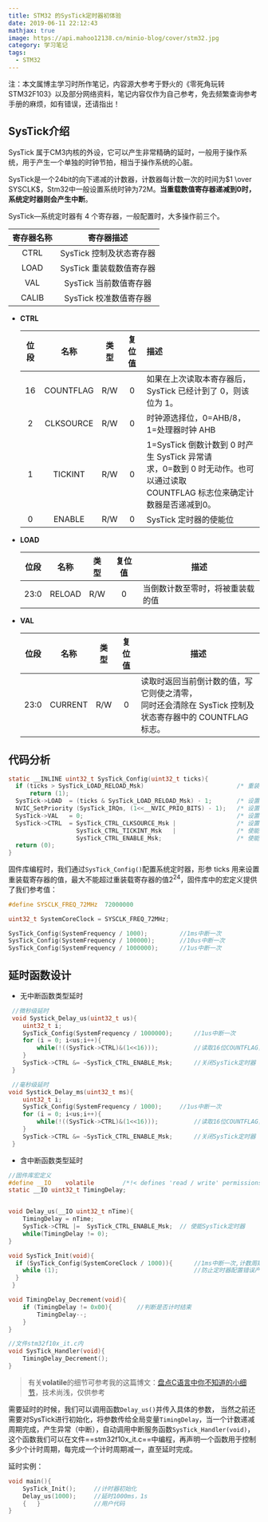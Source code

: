 ```yaml
---
title: STM32 的SysTick定时器初体验
date: 2019-06-11 22:12:43
mathjax: true
image: https://api.mahoo12138.cn/minio-blog/cover/stm32.jpg
category: 学习笔记
tags:
  - STM32
---
```


注：本文属博主学习时所作笔记，内容源大参考于野火的《零死角玩转STM32F103》以及部分网络资料，笔记内容仅作为自己参考，免去频繁查询参考手册的麻烦，如有错误，还请指出！

## SysTick介绍

SysTick 属于CM3内核的外设，它可以产生非常精确的延时，一般用于操作系统，用于产生一个单独的时钟节拍，相当于操作系统的心脏。

SysTick是一个24bit的向下递减的计数器，计数器每计数一次的时间为$1 \over SYSCLK$，Stm32中一般设置系统时钟为72M。**当重载数值寄存器递减到0时，系统定时器则会产生中断**。

SysTick—系统定时器有 4 个寄存器，一般配置时，大多操作前三个。

| 寄存器名称 |        寄存器描述        |
| :--------: | :----------------------: |
|    CTRL    | SysTick 控制及状态寄存器 |
|    LOAD    | SysTick 重装载数值寄存器 |
|    VAL     |  SysTick 当前数值寄存器  |
|   CALIB    |  SysTick 校准数值寄存器  |

- **CTRL**

  | 位段 |   名称    | 类型 | 复位值 | 描述                                                                                                                                 |
  | :--: | :-------: | :--: | :----: | :----------------------------------------------------------------------------------------------------------------------------------- |
  |  16  | COUNTFLAG | R/W  |   0    | 如果在上次读取本寄存器后， SysTick 已经计到了 0，则该位为 1。                                                                        |
  |  2   | CLKSOURCE | R/W  |   0    | 时钟源选择位，0=AHB/8，1=处理器时钟 AHB                                                                                              |
  |  1   |  TICKINT  | R/W  |   0    | 1=SysTick 倒数计数到 0 时产生 SysTick 异常请<br/>求，0=数到 0 时无动作。也可以通过读取<br/>COUNTFLAG 标志位来确定计数器是否递减到0。 |
  |  0   |  ENABLE   | R/W  |   0    | SysTick 定时器的使能位                                                                                                               |

- **LOAD**

  | 位段 |  名称  | 类型 | 复位值 | 描述                             |
  | :--: | :----: | :--: | :----: | -------------------------------- |
  | 23:0 | RELOAD | R/W  |   0    | 当倒数计数至零时，将被重装载的值 |

- **VAL**

  | 位段 |  名称   | 类型 | 复位值 | 描述                                                                                                        |
  | :--: | :-----: | :--: | :----: | ----------------------------------------------------------------------------------------------------------- |
  | 23:0 | CURRENT | R/W  |   0    | 读取时返回当前倒计数的值，写它则使之清零，<br/>同时还会清除在 SysTick 控制及状态寄存器中的 COUNTFLAG 标志。 |

## 代码分析

```c
static __INLINE uint32_t SysTick_Config(uint32_t ticks){
  if (ticks > SysTick_LOAD_RELOAD_Msk)  						/* 重装载值判断 */
      return (1);
  SysTick->LOAD  = (ticks & SysTick_LOAD_RELOAD_Msk) - 1;       /* 设置重装载寄存器 */
  NVIC_SetPriority (SysTick_IRQn, (1<<__NVIC_PRIO_BITS) - 1);   /* 设置中断优先级 __NVIC_PRIO_BITS为4 */
  SysTick->VAL   = 0;                                           /* 设置当前数值寄存器 */
  SysTick->CTRL  = SysTick_CTRL_CLKSOURCE_Msk | 				/* 设置系统定时器的时钟源为 AHBCLK=72M */
                   SysTick_CTRL_TICKINT_Msk   | 				/* 使能系统定时器中断 */
                   SysTick_CTRL_ENABLE_Msk;                     /* 使能定时器 */
  return (0);
}
```

固件库编程时，我们通过`SysTick_Config()`配置系统定时器，形参 ticks 用来设置重装载寄存器的值，最大不能超过重装载寄存器的值$2^{24}$，固件库中的宏定义提供了我们参考值：

```c
#define SYSCLK_FREQ_72MHz  72000000

uint32_t SystemCoreClock = SYSCLK_FREQ_72MHz;

SysTick_Config(SystemFrequency / 1000);   	 	//1ms中断一次
SysTick_Config(SystemFrequency / 100000);	 	//10us中断一次
SysTick_Config(SystemFrequency / 1000000);	 	//1us中断一次
```

## 延时函数设计

- 无中断函数类型延时

```c
 //微秒级延时
 void Systick_Delay_us(uint32_t us){
 	uint32_t i;
 	SysTick_Config(SystemFrequency / 1000000);		//1us中断一次
 	for (i = 0; i<us;i++){
 		while(!((SysTick->CTRL)&(1<<16)));			//读取16位COUNTFLAG，定时器一个中断周期1us结束while循环
 	}
 	SysTick->CTRL &= ~SysTick_CTRL_ENABLE_Msk;		//关闭SysTick定时器
 }

 //毫秒级延时
void Systick_Delay_ms(uint32_t ms){
 	uint32_t i;
 	SysTick_Config(SystemFrequency / 1000);		//1us中断一次
 	for (i = 0; i<us;i++){
 		while(!((SysTick->CTRL)&(1<<16)));			//读取16位COUNTFLAG，定时器一个中断周期1ms结束while循环
 	}
 	SysTick->CTRL &= ~SysTick_CTRL_ENABLE_Msk;		//关闭SysTick定时器
 }

```

- 含中断函数类型延时

```c
//固件库宏定义
#define	__IO	volatile		/*!< defines 'read / write' permissions   */
static __IO uint32_t TimingDelay;


void Delay_us(__IO uint32_t nTime){
	TimingDelay = nTime;
  	SysTick->CTRL |=  SysTick_CTRL_ENABLE_Msk;	// 使能SysTick定时器
  	while(TimingDelay != 0);
}

void SysTick_Init(void){
  if (SysTick_Config(SystemCoreClock / 1000)){ 		//1ms中断一次,计数周期为1ms
  	while (1);										//防止定时器配置错误产生一些未知的连锁的错误
  }
 }

void TimingDelay_Decrement(void){
	if (TimingDelay != 0x00){		//判断是否计时结束
  		TimingDelay--;
  	}
}
```

```c
//文件stm32f10x_it.c内
void SysTick_Handler(void){
	TimingDelay_Decrement();
}
```

> 有关**volatile**的细节可参考我的这篇博文：[盘点C语言中你不知道的小细节]()，技术尚浅，仅供参考

需要延时的时候，我们可以调用函数`Delay_us()`并传入具体的参数， 当然之前还需要对SysTick进行初始化，将参数传给全局变量`TimingDelay`，当一个计数递减周期完成，产生异常（中断），自动调用中断服务函数`SysTick_Handler(void)`，这个函数我们可以在文件==stm32f10x_it.c==中编程，再声明一个函数用于控制多少个计时周期，每完成一个计时周期减一，直至延时完成。

延时实例：

```c
void main(){
    SysTick_Init();		//计时器初始化
    Delay_us(1000);		//延时1000ms，1s
    {	}				//用户代码
}
```
